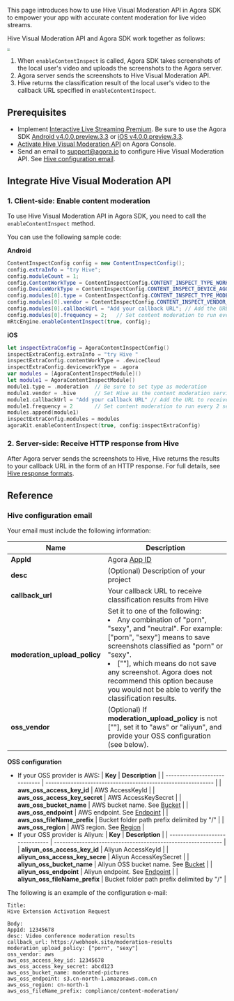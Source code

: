 This page introduces how to use Hive Visual Moderation API in Agora SDK to empower your app with accurate content moderation for live video streams.


Hive Visual Moderation API and Agora SDK work together as follows:

<img src="https://web-cdn.agora.io/docs-files/1644460880485" style="zoom:40%;" />

1. When `enableContentInspect` is called, Agora SDK takes screenshots of the local user's video and uploads the screenshots to the Agora server.
2. Agora server sends the screenshots to Hive Visual Moderation API.
3. Hive returns the classification result of the local user's video to the callback URL specified in `enableContentInspect`.

## Prerequisites

- Implement [Interactive Live Streaming Premium](https://docs.agora.io/en/live-streaming-premium-4.x-beta/start_live_android_ng). Be sure to use the Agora SDK [Android v4.0.0.preview.3.3](https://download.agora.io/sdk/release/Agora_Native_SDK_for_Android_v4.0.0.preview.3.3_full.zip) or [iOS v4.0.0.preview.3.3](https://download.agora.io/sdk/release/Agora_Native_SDK_for_iOS_v4.0.0.preview.3.3_full.zip).
- [Activate Hive Visual Moderation API](https://docs.agora.io/en/extension_customer/get_extension?platform=AllPlatforms) on Agora Console.
- Send an email to [support@agora.io](mailto:support@agora.io) to configure Hive Visual Moderation API. See [Hive configuration email](#email). 

## Integrate Hive Visual Moderation API

### 1. Client-side: Enable content moderation

To use Hive Visual Moderation API in Agora SDK, you need to call the `enableContentInspect` method.

You can use the following sample code:

**Android**

```java
ContentInspectConfig config = new ContentInspectConfig();
config.extraInfo = "try Hive";
config.moduleCount = 1;
config.ContentWorkType = ContentInspectConfig.CONTENT_INSPECT_TYPE_WORK_DEVICE_CLOUD;
config.DeviceWorkType = ContentInspectConfig.CONTENT_INSPECT_DEVICE_AGORA;
config.modules[0].type = ContentInspectConfig.CONTENT_INSPECT_TYPE_MODERATION; // Be sure to set type as MODERATION
config.modules[0].vendor = ContentInspectConfig.CONTENT_INSPECT_VENDOR_HIVE; // Set Hive as the content moderation service provider
config.modules[0].callbackUrl = "Add your callback URL"; // Add the URL to receive the callbacks sent from Hive
config.modules[0].frequency = 2;   // Set content moderation to run every 2 seconds
mRtcEngine.enableContentInspect(true, config);
```

**iOS**

```swift
let inspectExtraConfig = AgoraContentInspectConfig()
inspectExtraConfig.extraInfo = "try Hive "
inspectExtraConfig.contentWorkType = .deviceCloud
inspectExtraConfig.deviceworkType = .agora
var modules = [AgoraContentInspectModule]()
let module1 = AgoraContentInspectModule()
module1.type = .moderation  // Be sure to set type as moderation
module1.vendor = .hive      // Set Hive as the content moderation service provider
module1.callbackUrl = "Add your callback URL" // Add the URL to receive the callbacks sent from Hive
module1.frequency = 2       // Set content moderation to run every 2 seconds
modules.append(module1)
inspectExtraConfig.modules = modules
agoraKit.enableContentInspect(true, config:inspectExtraConfig)
```

### 2. Server-side: Receive HTTP response from Hive

After Agora server sends the screenshots to Hive, Hive returns the results to your callback URL in the form of an HTTP response. For full details, see [Hive response formats](https://docs.thehive.ai/reference/audio-transcription).

<a name="email"></a>
## Reference

### Hive configuration email

Your email must include the following information:

| **Name**                     | **Description**                                              |
| ---------------------------- | ------------------------------------------------------------ |
| **AppId**                    | Agora [App ID](https://docs.agora.io/en/AgoraPlatform/get_appid_token?platform=AllPlatforms#获取-app-id) |
| **desc**                     | (Optional) Description of your project                       |
| **callback_url**             | Your callback URL to receive classification results from Hive |
| **moderation_upload_policy** | Set it to one of the following:<li>Any combination of "porn", "sexy", and "neutral".  For example: ["porn", "sexy"] means to save screenshots classified as "porn" or "sexy".</li><li>[""], which means do not save any screenshot. Agora does not recommend this option because you would not be able to verify the classification results.</li> |
| **oss_vendor**              | (Optional) If **moderation_upload_policy** is not [""], set it to "aws" or "aliyun", and provide your OSS configuration (see below). |

 **OSS configuration**
 
- If your OSS provider is AWS:
 | **Key**                       | **Description**                                              |
| ----------------------------- | ------------------------------------------------------------ |
| **aws_oss_access_key_id**     | AWS AccessKeyId                                              |
| **aws_oss_access_key_secret** | AWS AccessKeySecret                                          |
| **aws_oss_bucket_name**       | AWS bucket name. See [Bucket](https://docs.aws.amazon.com/AmazonS3/latest/userguide/creating-bucket.html) |
| **aws_oss_endpoint**          | AWS endpoint. See [Endpoint](https://docs.aws.amazon.com/general/latest/gr/rande.html#s3_region) |
| **aws_oss_fileName_prefix**   | Bucket folder path prefix delimited by "/"                   |
| **aws_oss_region**            | AWS region. See [Region](https://docs.aws.amazon.com/general/latest/gr/rande-manage.html) |
- If your OSS provider is Aliyun:
 | **Key**                         | **Description**                                              |
| ------------------------------- | ------------------------------------------------------------ |
| **aliyun_oss_access_key_id**    | Aliyun AccessKeyId                                           |
| **aliyun_oss_access_key_secre** | Aliyun AccessKeySecret                                       |
| **aliyun_oss_bucket_name**      | Aliyun OSS bucket name. See [Bucket](https://help.aliyun.com/document_detail/31841.html) |
| **aliyun_oss_endpoint**         | Aliyun endpoint. See [Endpoint](https://help.aliyun.com/document_detail/98985.html?spm=5176.21213303.J_6704733920.26.1cca3eda49YskB) |
| **aliyun_oss_fileName_prefix**  | Bucket folder path prefix delimited by "/"                   |

The following is an example of the configuration e-mail:

```text
Title:
Hive Extension Activation Request 

Body:
AppId: 12345678
desc: Video conference moderation results 
callback_url: https://webhook.site/moderation-results 
moderation_upload_policy: ["porn", "sexy"] 
oss_vendor: aws 
aws_oss_access_key_id: 12345678 
aws_oss_access_key_secret: abcd123 
aws_oss_bucket_name: moderated-pictures 
aws_oss_endpoint: s3.cn-north-1.amazonaws.com.cn 
aws_oss_region: cn-north-1 
aws_oss_fileName_prefix: compliance/content-moderation/ 
```